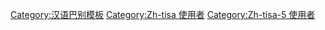 {{User language-5|zh-tisa|丐个用户可以用'''[[:Category:Zh-tisa-5 使用者|专业]]'''嘅'''[[:Category:Zh-tisa-5 使用者|台山话]]'''同聂讲话。|台山话|14|9}}<noinclude>
[[Category:汉语巴别模板]]
[[Category:Zh-tisa 使用者]]
[[Category:Zh-tisa-5 使用者]]
</noinclude>